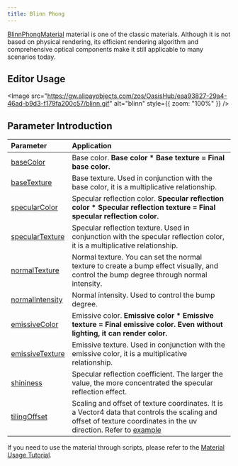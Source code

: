 ```yaml
---
title: Blinn Phong
---
```


[BlinnPhongMaterial](/apis/core/#BlinnPhongMaterial) material is one of the classic materials. Although it is not based on physical rendering, its efficient rendering algorithm and comprehensive optical components make it still applicable to many scenarios today.

## Editor Usage

<Image src="https://gw.alipayobjects.com/zos/OasisHub/eaa93827-29a4-46ad-b9d3-f179fa200c57/blinn.gif" alt="blinn" style={{ zoom: "100%" }} />

## Parameter Introduction

| Parameter | Application |
| :-- | :-- |
| [baseColor](/apis/core/#BlinnPhongMaterial-baseColor) | Base color. **Base color \* Base texture = Final base color.** |
| [baseTexture](/apis/core/#BlinnPhongMaterial-baseTexture) | Base texture. Used in conjunction with the base color, it is a multiplicative relationship. |
| [specularColor](/apis/core/#BlinnPhongMaterial-specularColor) | Specular reflection color. **Specular reflection color \* Specular reflection texture = Final specular reflection color.** |
| [specularTexture](/apis/core/#BlinnPhongMaterial-specularTexture) | Specular reflection texture. Used in conjunction with the specular reflection color, it is a multiplicative relationship. |
| [normalTexture](/apis/core/#BlinnPhongMaterial-normalTexture) | Normal texture. You can set the normal texture to create a bump effect visually, and control the bump degree through normal intensity. |
| [normalIntensity](/apis/core/#BlinnPhongMaterial-normalIntensity) | Normal intensity. Used to control the bump degree. |
| [emissiveColor](/apis/core/#BlinnPhongMaterial-emissiveColor) | Emissive color. **Emissive color \* Emissive texture = Final emissive color. Even without lighting, it can render color.** |
| [emissiveTexture](/apis/core/#BlinnPhongMaterial-emissiveTexture) | Emissive texture. Used in conjunction with the emissive color, it is a multiplicative relationship. |
| [shininess](/apis/core/#BlinnPhongMaterial-shininess) | Specular reflection coefficient. The larger the value, the more concentrated the specular reflection effect. |
| [tilingOffset](/apis/core/#BlinnPhongMaterial-tilingOffset) | Scaling and offset of texture coordinates. It is a Vector4 data that controls the scaling and offset of texture coordinates in the uv direction. Refer to [example](/en/embed/tiling-offset) |

If you need to use the material through scripts, please refer to the [Material Usage Tutorial](/en/docs/graphics/material/script).
